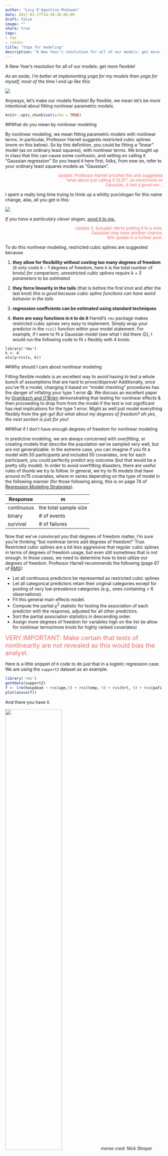 ```yaml
---
author: "Lucy D'Agostino McGowan"
date: 2017-01-27T14:30:26-06:00
draft: false
image: ""
share: true
tags:
- rms
- rstats
title: "Yoga for modeling"
description: "A New Year's resolution for all of our models: get more flexible! By flexible, we mean let's be more intential about fitting nonlinear parametric models."
---
```


A New Year's resolution for all of our models: get more flexible! 

*As an aside, I'm better at implementing yoga for my models than yoga for myself, most of the time I end up like this:*

![](http://imgs.xkcd.com/comics/picture_a_grassy_field.png)

Anyways, let's make our models flexible! By flexible, we mean let's be more intentional about fitting nonlinear parametric models.

```r
knitr::opts_chunk$set(echo = TRUE)
```

##What do you mean by nonlinear modeling

By nonlinear modeling, we mean fitting parametric models with nonlinear terms. In particular, Professor Harrell suggests restricted cubic splines (more on this below). So by this definition, you could be fitting a "linear" model (as on ordinary least squares), with nonlinear terms. We brought up in class that this can cause some confusion, and setting on calling it "Gaussian regression" So you heard it here first, folks, from now on, refer to your ordinary least squares models as "Gaussian". 

<p style="text-align:right; color:#EB6864; font-size: 10pt;  LINE-HEIGHT:15px;">
Update: Professor Harrell proofed this and suggested <br>
"what about just calling it OLS?", so nevermind on <br> Gaussian, it had a good run...</p>

I spent a really long time trying to think up a whitty pun/slogan for this name change, alas, all you get is this:

![](http://imgs.xkcd.com/comics/math_paper.png)

*If you have a particulary clever slogan, [send it to me.](http://twitter.com/LucyStats)*

<p style="text-align:right; color:#EB6864; font-size: 10pt;  LINE-HEIGHT:15px;">
Update 2: Actually! We're putting it to a vote. <br>
Gaussian may have another chance. <br> Will update in a further post.</p>

To do this nonlinear modeling, restricted cubic splines are suggested because

1. **they allow for flexibility without costing too many degrees of freedom** (it only costs $k-1$ degrees of freedom, here $k$ is the total number of knots) *for comparison, unrestricted cubic splines require $k+3$ parameters to be estimated*  

2. **they force linearity in the tails** (that is before the first knot and after the last knot) *this is good because cubic spline functions can have weird behavior in the tails*  

3. **regression coeffcients can be estimated using standard techniques**  

4. **there are easy functions in `R` to do it** Harrell's `rms` package makes restricted cubic spines very easy to implement. Simply wrap your predictor in the `rcs()` function within your model statement. For example, if I were to fit a Gaussian model (see what I did there 😉), I would run the following code to fit `x` flexibly with 4 knots:

```
library('rms')
k <- 4
ols(y~rcs(x, k))
```

##Why should I care about nonlinear modeling

Fitting flexible models is an excellent way to avoid having to test a whole bunch of assumptions that are hard to prove/disprove! Additionally, once you've fit a model, changing it based on "model checking" procedures has the danger of inflating your type 1 error 😱. We discuss an excellent paper by [Grambsch and O'Brien](http://onlinelibrary.wiley.com/doi/10.1002/sim.4780100504/full) demonstrating that testing for nonlinear effects & then proceeding to drop from from the model if the test is not significant has real implications for the type 1 error. Might as well just model everything flexibly from the get-go! *But what about my degrees of freedom? ah yes, the next section is just for you!* 

##What if I don't have enough degrees of freedom for nonlinear modeling

In predictive modeling, we are always concerned with *overfitting*, or creating models that describe the population we've sampled very well, but are not generalizable. In the extreme case, you can imagine if you fit a model with 50 participants and included 50 covariates, one for each participant, you could perfectly predict any outcome (but that would be a pretty silly model). In order to avoid overfitting disasters, there are useful rules of thumb we try to follow. In general, we try to fit models that have around $m/15$ covariates, where $m$ varies depending on the type of model in the following manner (for those following along, this is on page 74 of [Regression Modeling Strategies](https://www.amazon.com/Regression-Modeling-Strategies-Applications-Statistics/dp/3319194240/ref=sr_1_1?ie=UTF8&qid=1484713166&sr=8-1&keywords=regression+modeling+strategies)).

Response | m
------|----
continuous | the total sample size
binary | # of events
survival | # of failures

Now that we've convinced you that degrees of freedom matter, I'm sure you're thinking "but nonlinear terms add degrees of freedom!" True. Restricted cubic splines are a bit less aggressive that regular cubic splines in terms of degrees of freedom usage, but even still sometimes that is not enough. In those cases, we need to determine how to best utilize our degrees of freedom. Professor Harrell recommends the following (page 67 of [RMS](https://www.amazon.com/Regression-Modeling-Strategies-Applications-Statistics/dp/3319194240/ref=sr_1_1?ie=UTF8&qid=1484713166&sr=8-1&keywords=regression+modeling+strategies)):

* Let all continuous predictors be represented as restricted cubic splines 
* Let all categorical predictors retain their original categories except for pooling of very low prevalence categories (e.g., ones containing < 6 observations).
* Fit this general main effects model.
* Compute the partial $\chi^2$ statistic for testing the association of each predictor with the response, adjusted for all other predictors. 
* Sort the partial association statistics in descending order.
* Assign more degrees of freedom for variables high on the list (ie allow for nonlinear terms/more knots for highly ranked covariates)


<span style="color:#EB6864; font-size: 15pt"> VERY IMPORTANT: Make certain that tests of nonlinearity are not revealed as this would bias the analyst.</span>

Here is a little snippet of `R` code to do just that in a logistic regression case. We are using the `support2` dataset as an example.

```r
library('rms')
getHdata(support2)
f <- lrm(hospdead ~ rcs(age,5) + rcs(temp, 5) + rcs(hrt, 5) + rcs(pafi, 5) + edu + sex, data = support2)
plot(anova(f))
```

And there you have it. 

<img src = "https://raw.githubusercontent.com/LucyMcGowan/lucymcgowan.github.io/master/figs/df_meme.png" width = 60%>
*meme cred: Nick Strayer*


## Take Away

* Always fit flexible models using restricted cubic splines
* Never test for linearity & proceed to remove a nonlinear term based on the result
* If necessary be choosy about where to spend degrees of freedom
